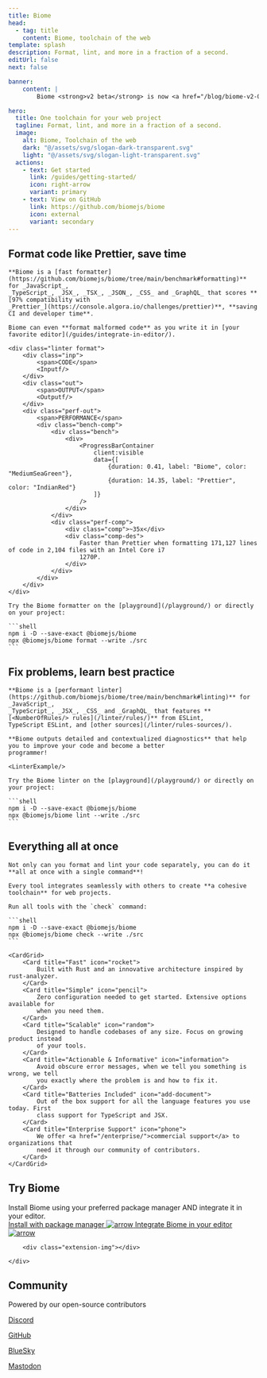 ```yaml
---
title: Biome
head:
  - tag: title
    content: Biome, toolchain of the web
template: splash
description: Format, lint, and more in a fraction of a second.
editUrl: false
next: false

banner:
    content: |
        Biome <strong>v2 beta</strong> is now <a href="/blog/biome-v2-0-beta/">available</a> 🚀. Learn more by browsing the <a href="https://next.biomejs.dev/guides/getting-started/">new documentation</a>.

hero:
  title: One toolchain for your web project
  tagline: Format, lint, and more in a fraction of a second.
  image:
    alt: Biome, Toolchain of the web
    dark: "@/assets/svg/slogan-dark-transparent.svg"
    light: "@/assets/svg/slogan-light-transparent.svg"
  actions:
    - text: Get started
      link: /guides/getting-started/
      icon: right-arrow
      variant: primary
    - text: View on GitHub
      link: https://github.com/biomejs/biome
      icon: external
      variant: secondary
---
```



<div class="gradient"></div>
<div class="grid"></div>


<div class="hero-code">
    <h2 class="head">Format code like Prettier, save time</h2>

    **Biome is a [fast formatter](https://github.com/biomejs/biome/tree/main/benchmark#formatting)** for _JavaScript_,
    _TypeScript_, _JSX_, _TSX_, _JSON_, _CSS_ and _GraphQL_ that scores **[97% compatibility with
    _Prettier_](https://console.algora.io/challenges/prettier)**, **saving CI and developer time**.

    Biome can even **format malformed code** as you write it in [your favorite editor](/guides/integrate-in-editor/).

    <div class="linter format">
        <div class="inp">
            <span>CODE</span>
            <Inputf/>
        </div>
        <div class="out">
            <span>OUTPUT</span>
            <Outputf/>
        </div>
        <div class="perf-out">
            <span>PERFORMANCE</span>
            <div class="bench-comp">
                <div class="bench">
                    <div>
                        <ProgressBarContainer
                            client:visible
                            data={[
                                {duration: 0.41, label: "Biome", color: "MediumSeaGreen"},
                                {duration: 14.35, label: "Prettier", color: "IndianRed"}
                            ]}
                        />
                    </div>
                </div>
                <div class="perf-comp">
                    <div class="comp">~35x</div>
                    <div class="comp-des">
                        Faster than Prettier when formatting 171,127 lines of code in 2,104 files with an Intel Core i7
                        1270P.
                    </div>
                </div>
            </div>
        </div>
    </div>

    Try the Biome formatter on the [playground](/playground/) or directly on your project:

    ```shell
    npm i -D --save-exact @biomejs/biome
    npx @biomejs/biome format --write ./src
    ```
</div>


<div class="hero-code">
    <h2 class="head">Fix problems, learn best practice</h2>

    **Biome is a [performant linter](https://github.com/biomejs/biome/tree/main/benchmark#linting)** for _JavaScript_,
    _TypeScript_, _JSX_, _CSS_ and _GraphQL_ that features **[<NumberOfRules/> rules](/linter/rules/)** from ESLint,
    TypeScript ESLint, and [other sources](/linter/rules-sources/).

    **Biome outputs detailed and contextualized diagnostics** that help you to improve your code and become a better
    programmer!

    <LinterExample/>

    Try the Biome linter on the [playground](/playground/) or directly on your project:

    ```shell
    npm i -D --save-exact @biomejs/biome
    npx @biomejs/biome lint --write ./src
    ```

</div>


<div class="hero-code">
    <h2 class="head">Everything all at once</h2>

    Not only can you format and lint your code separately, you can do it **all at once with a single command**!

    Every tool integrates seamlessly with others to create **a cohesive toolchain** for web projects.

    Run all tools with the `check` command:

    ```shell
    npm i -D --save-exact @biomejs/biome
    npx @biomejs/biome check --write ./src
    ```

</div>



<div class="card-cnt">

    <CardGrid>
        <Card title="Fast" icon="rocket">
            Built with Rust and an innovative architecture inspired by rust-analyzer.
        </Card>
        <Card title="Simple" icon="pencil">
            Zero configuration needed to get started. Extensive options available for
            when you need them.
        </Card>
        <Card title="Scalable" icon="random">
            Designed to handle codebases of any size. Focus on growing product instead
            of your tools.
        </Card>
        <Card title="Actionable & Informative" icon="information">
            Avoid obscure error messages, when we tell you something is wrong, we tell
            you exactly where the problem is and how to fix it.
        </Card>
        <Card title="Batteries Included" icon="add-document">
            Out of the box support for all the language features you use today. First
            class support for TypeScript and JSX.
        </Card>
        <Card title="Enterprise Support" icon="phone">
            We offer <a href="/enterprise/">commercial support</a> to organizations that
            need it through our community of contributors.
        </Card>
    </CardGrid>
</div>
<div class="installation-body">
    <div class="installation">
        <div class="installation-left">
            <h2 class="head">Try Biome</h2>
            <div class="installation-description">
                Install Biome using your preferred package manager AND integrate it in your editor.
            </div>
            <a class="installation-biome" href="/guides/getting-started/#installation">
                Install with package manager
                <Image src={arrow} alt="arrow"/>
            </a>
            <a
                href="/guides/integrate-in-editor/"
                class="installation-extension"
            >
                Integrate Biome in your editor
                <Image src={arrow} alt="arrow"/>
            </a>
        </div>

        <div class="extension-img"></div>

    </div>
</div>

<AwardBanner/>

<div class="community">
    <div class="community-grid"></div>
    <h2 class="head">Community</h2>
    <div class="community-connect">
        <div class="community-description">
            Powered by our open-source contributors
        </div>
        <div class="community-links">
            <a href="https://biomejs.dev/chat" class="discord">
                <Icon name="discord"/>
                <p>Discord</p>
            </a>
            <a href="https://github.com/biomejs/biome" class="github">
                <Icon name="github"/>
                <p>GitHub</p>
            </a>
            <a href="https://bsky.app/profile/biomejs.dev" class="blueSky">
                <Icon name="blueSky" />
                <p>BlueSky</p>
            </a>
            <a href="https://fosstodon.org/@biomejs" class="mastodon">
                <Icon name="mastodon"/>
                <p>Mastodon</p>
            </a>
        </div>
    </div>
    <div class="connect">
        <Community/>
    </div>
</div>

<Sponsors title="Sponsors"/>

<Netlify/>
